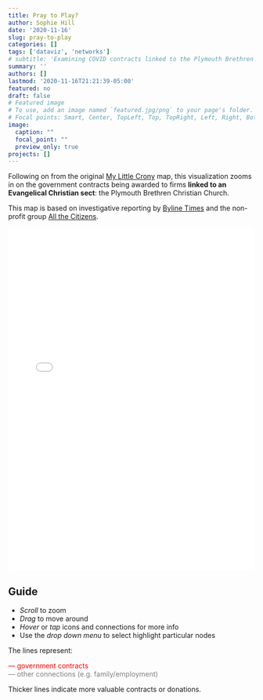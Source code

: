 ```yaml
---
title: Pray to Play?
author: Sophie Hill
date: '2020-11-16'
slug: pray-to-play
categories: []
tags: ['dataviz', 'networks']
# subtitle: 'Examining COVID contracts linked to the Plymouth Brethren Christian Church'
summary: ''
authors: []
lastmod: '2020-11-16T21:21:39-05:00'
featured: no
draft: false
# Featured image
# To use, add an image named `featured.jpg/png` to your page's folder.
# Focal points: Smart, Center, TopLeft, Top, TopRight, Left, Right, BottomLeft, Bottom, BottomRight.
image: 
  caption: ""
  focal_point: ""
  preview_only: true
projects: []
---
```


Following on from the original [My Little Crony](https://www.sophie-e-hill.com/post/my-little-crony/) map, this visualization zooms in on the government contracts being awarded to firms **linked to an Evangelical Christian sect**: the Plymouth Brethren Christian Church.

This map is based on investigative reporting by [Byline Times](https://bylinetimes.com/) and the non-profit group [All the Citizens](https://the-citizens.com/about-us/).


<p align="center"><iframe style="border: 0; width:100%; height:700px; overflow:hidden;" src="/files/pbcc.html"></iframe></p>
    
## Guide
- *Scroll* to zoom
- *Drag* to move around
- *Hover* or *tap* icons and connections for more info
- Use the *drop down menu* to select highlight particular nodes

The lines represent:

<span style="color: red;"> &horbar; government contracts</span> \
<span style="color: grey;">&horbar; other connections (e.g. family/employment)</span> 

   
Thicker lines indicate more valuable contracts or donations.

        
